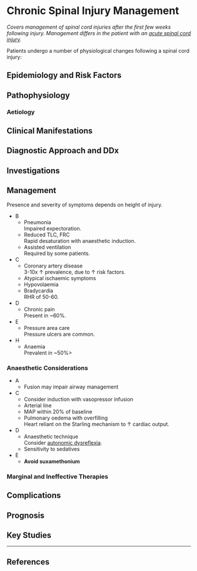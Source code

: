 # Chronic Spinal Injury Management


*Covers management of spinal cord injuries after the first few weeks following injury. Management differs in the patient with an [acute spinal cord injury](/management/cns/acute-spine.md).*


Patients undergo a number of physiological changes following a spinal cord injury:

## Epidemiology and Risk Factors

## Pathophysiology

### Aetiology

## Clinical Manifestations

## Diagnostic Approach and DDx

## Investigations

## Management

Presence and severity of symptoms depends on height of injury.

* B
	* Pneumonia\
	Impaired expectoration.
	* Reduced TLC, FRC\
	Rapid desaturation with anaesthetic induction.
	* Assisted ventilation\
	Required by some patients.
* C
	* Coronary artery disease\
	3-10x ↑ prevalence, due to ↑ risk factors.
	* Atypical ischaemic symptoms
	* Hypovolaemia
	* Bradycardia\
	RHR of 50-60.\
* D
	* Chronic pain\
	Present in ~60%.
* E
	* Pressure area care\
	Pressure ulcers are common.
* H
	* Anaemia\
	Prevalent in ~50%>

### Anaesthetic Considerations

* A
	* Fusion may impair airway management
* C
	* Consider induction with vasopressor infusion
	* Arterial line
	* MAP within 20% of baseline
	* Pulmonary oedema with overfilling\
	Heart reliant on the Starling mechanism to ↑ cardiac output.
* D
	* Anaesthetic technique\
	Consider [autonomic dysreflexia](/management/cns/autonomic-dysreflexia.md).
	* Sensitivity to sedatives
* E
	* **Avoid suxamethonium**

### Marginal and Ineffective Therapies

## Complications

## Prognosis

## Key Studies


---

## References


